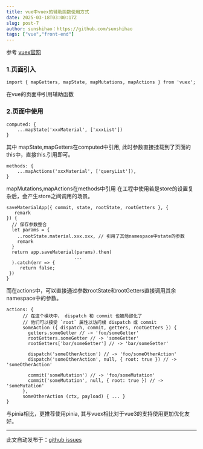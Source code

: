 ```yaml
---
title: vue中vuex的辅助函数使用方式
date: 2025-03-18T03:00:17Z
slug: post-7
author: sunshihao：https://github.com/sunshihao
tags: ["vue","front-end"]
---
```


参考 [vuex官网](https://vuex.vuejs.org/zh/)

### 1.页面引入

```
import { mapGetters, mapState, mapMutations, mapActions } from 'vuex';
```
在vue的页面中引用辅助函数

### 2.页面中使用

```
computed: {
	...mapState('xxxMaterial', ['xxxList'])
}
```
其中 mapState,mapGetters在computed中引用, 此时参数直接挂载到了页面的this中，直接this.引用即可。
```
methods: {
	...mapActions('xxxMaterial', ['queryList']),
}
```
mapMutations,mapActions在methods中引用
在工程中使用若是store的设置复杂后，会产生store之间调用的场景。
```
saveMaterialApp({ commit, state, rootState, rootGetters }, {
   remark
}) {
  // 保存参数整合
  let params = {
    ..rootState.material.xxx.xxx, // 引用了其他namespace中state的参数
    remark
  }
  return app.saveMaterial(params).then(
                         ...
  ).catch(err => {
     return false;
 })
}
```
而在actions中，可以直接通过参数rootState和rootGetters直接调用其余namespace中的参数。
```
actions: {
      // 在这个模块中， dispatch 和 commit 也被局部化了
      // 他们可以接受 `root` 属性以访问根 dispatch 或 commit
      someAction ({ dispatch, commit, getters, rootGetters }) {
        getters.someGetter // -> 'foo/someGetter'
        rootGetters.someGetter // -> 'someGetter'
        rootGetters['bar/someGetter'] // -> 'bar/someGetter'

        dispatch('someOtherAction') // -> 'foo/someOtherAction'
        dispatch('someOtherAction', null, { root: true }) // -> 'someOtherAction'

        commit('someMutation') // -> 'foo/someMutation'
        commit('someMutation', null, { root: true }) // -> 'someMutation'
      },
      someOtherAction (ctx, payload) { ... }
}
```
与pinia相比，更推荐使用pinia, 其与vuex相比对于vue3的支持使用更加优化友好。

---
此文自动发布于：<a href="https://github.com/sunshihao/sunshihao.github.io/issues/7" target="_blank">github issues</a>

